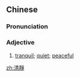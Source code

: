 {{also|清静}}
==Chinese==
{{zh-forms|s=清静}}

===Pronunciation===
{{zh-pron
|m=qīngjìng
|c=cing1 zing6
|h=pfs=chhîn-chhin
|mn=qz:chheng-chěng/tw,xm,zz:chheng-chēng
|cat=a
}}

===Adjective===
{{zh-adj}}

# [[tranquil]]; [[quiet]]; [[peaceful]]

[[zh:清靜]]
